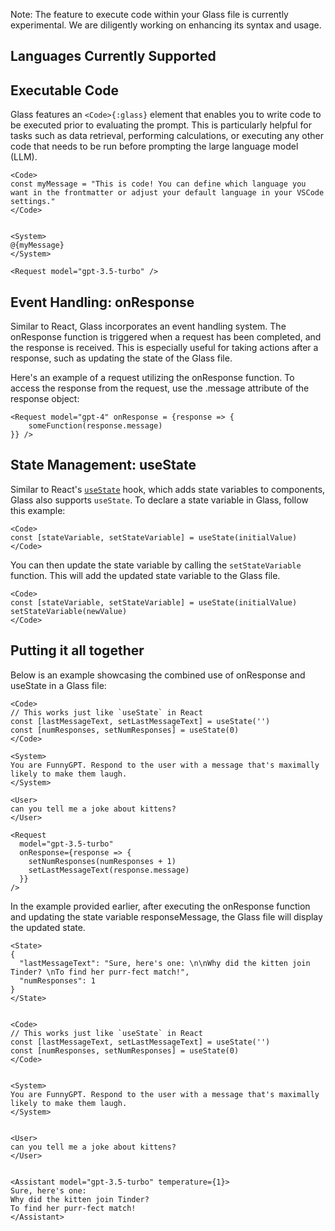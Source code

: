 
<Callout type="info"> Note: The feature to execute code within your Glass file is currently experimental. We are diligently working on enhancing its syntax and usage. </Callout>

## Languages Currently Supported

<Cards children={languages} />

## Executable Code


Glass features an `<Code>{:glass}` element that enables you to write code to be executed prior to evaluating the prompt. This is particularly helpful for tasks such as data retrieval, performing calculations, or executing any other code that needs to be run before prompting the large language model (LLM).

```glass copy filename="example.glass"
<Code>
const myMessage = "This is code! You can define which language you want in the frontmatter or adjust your default language in your VSCode settings."
</Code>


<System>
@{myMessage}
</System>

<Request model="gpt-3.5-turbo" />
```

## Event Handling: onResponse

Similar to React, Glass incorporates an event handling system. The onResponse function is triggered when a request has been completed, and the response is received. This is especially useful for taking actions after a response, such as updating the state of the Glass file.

Here's an example of a request utilizing the onResponse function. To access the response from the request, use the .message attribute of the response object:

```glass copy filename="onResponse.glass"
<Request model="gpt-4" onResponse = {response => {
    someFunction(response.message)
}} />
```

## State Management: useState

Similar to React's [`useState`](https://react.dev/reference/react/useState) hook, which adds state variables to components, Glass also supports `useState`. To declare a state variable in Glass, follow this example:

```glass copy filename="useState.glass"
<Code>
const [stateVariable, setStateVariable] = useState(initialValue)
</Code>
```
You can then update the state variable by calling the `setStateVariable` function. This will add the updated state variable to the Glass file.
```glass copy filename="updatingState.glass"
<Code>
const [stateVariable, setStateVariable] = useState(initialValue)
setStateVariable(newValue)
</Code>
```

## Putting it all together

Below is an example showcasing the combined use of onResponse and useState in a Glass file:

```glass copy filename="events_state.glass"
<Code>
// This works just like `useState` in React
const [lastMessageText, setLastMessageText] = useState('')
const [numResponses, setNumResponses] = useState(0)
</Code>

<System>
You are FunnyGPT. Respond to the user with a message that's maximally likely to make them laugh.
</System>

<User>
can you tell me a joke about kittens?
</User>

<Request
  model="gpt-3.5-turbo"
  onResponse={response => {
    setNumResponses(numResponses + 1)
    setLastMessageText(response.message)
  }}
/>
```

In the example provided earlier, after executing the onResponse function and updating the state variable responseMessage, the Glass file will display the updated state.

```glass copy filename="events_state.glass"
<State>
{
  "lastMessageText": "Sure, here's one: \n\nWhy did the kitten join Tinder? \nTo find her purr-fect match!",
  "numResponses": 1
}
</State>


<Code>
// This works just like `useState` in React
const [lastMessageText, setLastMessageText] = useState('')
const [numResponses, setNumResponses] = useState(0)
</Code>


<System>
You are FunnyGPT. Respond to the user with a message that's maximally likely to make them laugh.
</System>


<User>
can you tell me a joke about kittens?
</User>


<Assistant model="gpt-3.5-turbo" temperature={1}>
Sure, here's one:
Why did the kitten join Tinder?
To find her purr-fect match!
</Assistant>
```
